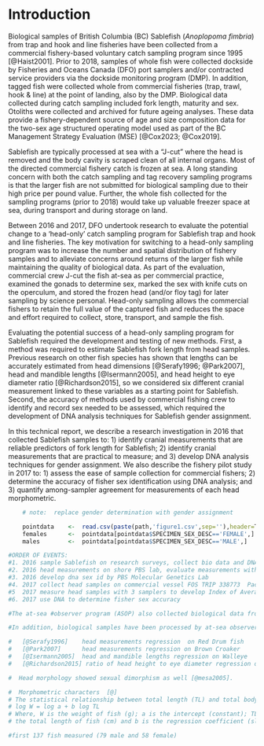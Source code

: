 # Introduction

  Biological samples of British Columbia (BC) Sablefish (*Anoplopoma fimbria*) from trap and hook and line fisheries have been collected from a commercial fishery-based voluntary catch sampling program since 1995 [@Haist2001].  Prior to 2018, samples of whole fish were collected dockside by Fisheries and Oceans Canada (DFO) port samplers and/or contracted service providers via the dockside monitoring program (DMP). In addition, tagged fish were collected whole from commercial fisheries (trap, trawl, hook & line) at the point of landing, also by the DMP. Biological data collected during catch sampling included fork length, maturity and sex. Otoliths were collected and archived for future ageing analyses.  These data provide a fishery-dependent source of age and size composition data for the two-sex age structured operating model used as part of the BC Management Strategy Evaluation (MSE) [@Cox2023; @Cox2019].
  
  Sablefish are typically processed at sea with a “J-cut” where the head is removed and the body cavity is scraped clean of all internal organs. Most of the directed commercial fishery catch is frozen at sea. A long standing concern with both the catch sampling and tag recovery sampling programs is that the larger fish are not submitted for biological sampling due to their high price per pound value.   Further, the whole fish collected for the sampling programs (prior to 2018) would take up valuable freezer space at sea, during transport and during storage on land.

  Between 2016 and 2017, DFO undertook research to evaluate the potential change to a 'head-only' catch sampling program for Sablefish trap and hook and line fisheries.  The key motivation for switching to a head-only sampling program was to increase the number and spatial distribution of fishery samples and to alleviate concerns around returns of the larger fish  while maintaining the quality of biological data. As part of the evaluation, commercial crew J-cut the fish at-sea as per commercial practice, examined the gonads to determine sex, marked the sex with knife cuts on the operculum, and stored the frozen head (and/or floy tag) for later sampling by science personal. Head-only sampling allows the commercial fishers to retain the full value of the captured fish and reduces the space and effort required to collect, store, transport, and sample the fish.

  Evaluating the potential success of a head-only sampling program for Sablefish required the development and testing of new methods. First, a method was required to estimate Sablefish fork length from head samples. Previous research on other fish species has shown that lengths can be accurately estimated from head dimensions [@Serafy1996; @Park2007], head and mandible lengths [@Isermann2005], and head height to eye diameter ratio [@Richardson2015], so we considered six different cranial measurement linked to these variables as a starting point for Sablefish.  Second, the accuracy of methods used by commercial fishing crew to identify and record sex needed to be assessed, which required the development of DNA analysis techniques for Sablefish gender assignment.

  In this technical report, we describe a research investigation in 2016 that collected Sablefish samples to: 1) identify cranial measurements that are reliable predictors of fork length for Sablefish; 2) identify cranial measurements that are practical to measure; and 3) develop DNA analysis techniques for gender assignment.  We also describe the fishery pilot study in 2017 to: 1) assess the ease of sample collection for commercial fishers; 2) determine the accuracy of fisher sex identification using DNA analysis; and 3) quantify among-sampler agreement for measurements of each head morphometric.
  
  

```r
    # note:  replace gender determination with gender assignment

    pointdata    <-  read.csv(paste(path,'figure1.csv',sep=''),header=T)  # read from csv
    females      <-  pointdata[pointdata$SPECIMEN_SEX_DESC=='FEMALE',]
    males        <-  pointdata[pointdata$SPECIMEN_SEX_DESC=='MALE',]

```
  

```r

#ORDER OF EVENTS:
#1. 2016 sample Sablefish on research surveys, collect bio data and DNA
#2. 2016 head measurements on shore PBS lab, evaluate measurements with 5 point scale
#3. 2016 develop dna sex id by PBS Molecular Genetics Lab
#4. 2017 collect head samples on commercial vessel FOS TRIP 338773  Pacific Viking
#5  2017 measure head samples with 3 samplers to develop Index of Average Error
#6. 2017 use DNA to determine fisher sex accuracy

#The at-sea #observer program (ASOP) also collected biological data from the partial at-sea observer coverage (10% of sea days) on commercial trips from 2001 # through to 2005 [@IFMP2001], [@IFMP2004]. 

#In addition, biological samples have been processed by at-sea observers from the offshore seamount fishery that began as an experimental fishery in the 80's [@Murie1996] and moved to a limited-entry #fishery in 2001 [@IFMP2001]. Vessels without an observer have been required to retain a sample of 50/60 frozen Sablefish for the department. The service provider Archipelago Marine Research (AMR) has #been responsible for the Sablefish tag recovery program since the early 1990's, including the collection and biological sampling of tagged fish.

#   [@Serafy1996]    head measurements regression  on Red Drum fish
#   [@Park2007]      head measurements regression on Brown Croaker
#   [@Isermann2005]  head and mandible lengths regression on Walleye
#   [@Richardson2015] ratio of head height to eye diameter regression on New Zealand reef fishes

#  Head morphology showed sexual dimorphism as well [@mesa2005].

#  Morphometric characters  [@]
# The statistical relationship between total length (TL) and total body weight (W) of the fish was derived using the formula:
# log W = log a + b log TL  
# Where, W is the weight of fish (g); a is the intercept (constant); TL is
# the total length of fish (cm) and b is the regression coefficient (slope).

#first 137 fish measured (79 male and 58 female) 

```
\clearpage